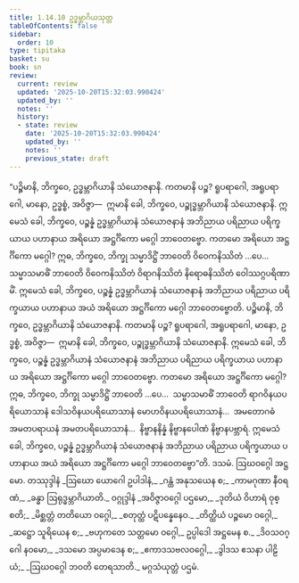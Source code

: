 ```yaml
---
title: 1.14.10 ဥဒ္ဓမ္ဘာဂိယသုတ္တ
tableOfContents: false
sidebar:
  order: 10
type: tipitaka
basket: su
book: sn
review:
  current: review
  updated: '2025-10-20T15:32:03.990424'
  updated_by: ''
  notes: ''
  history:
  - state: review
    date: '2025-10-20T15:32:03.990424'
    updated_by: ''
    notes: ''
    previous_state: draft
---
```



<DynamicBreadcrumb />


<ReviewStatus review={frontmatter.review} showDetails={true} />

<HypothesisAnnotation frontmatter={frontmatter} />

<Division number="181" book="sn" e="ch" v="18" p="305">

<Paragraph number="353" book="sn">
“ပဉ္စိမာနိ, ဘိက္ခဝေ, ဥဒ္ဓမ္ဘာဂိယာနိ သံယောဇနာနိ. ကတမာနိ ပဉ္စ? ရူပရာဂေါ, အရူပရာဂေါ, မာနော, ဥဒ္ဓစ္စံ, အဝိဇ္ဇာ—  ဣမာနိ ခေါ, ဘိက္ခဝေ, ပဉ္စုဒ္ဓမ္ဘာဂိယာနိ သံယောဇနာနိ. ဣမေသံ ခေါ, ဘိက္ခဝေ, ပဉ္စန္နံ ဥဒ္ဓမ္ဘာဂိယာနံ သံယောဇနာနံ အဘိညာယ ပရိညာယ ပရိက္ခယာယ ပဟာနာယ အရိယော အဋ္ဌင်္ဂိကော မဂ္ဂေါ ဘာဝေတဗ္ဗော. ကတမော အရိယော အဋ္ဌင်္ဂိကော မဂ္ဂေါ? ဣဓ, ဘိက္ခဝေ, ဘိက္ခု သမ္မာဒိဋ္ဌိံ ဘာဝေတိ ဝိဝေကနိဿိတံ …ပေ…  သမ္မာသမာဓိံ ဘာဝေတိ ဝိဝေကနိဿိတံ ဝိရာဂနိဿိတံ နိရောဓနိဿိတံ ဝေါဿဂ္ဂပရိဏာမိံ. ဣမေသံ ခေါ, ဘိက္ခဝေ, ပဉ္စန္နံ ဥဒ္ဓမ္ဘာဂိယာနံ သံယောဇနာနံ အဘိညာယ ပရိညာယ ပရိက္ခယာယ ပဟာနာယ အယံ အရိယော အဋ္ဌင်္ဂိကော မဂ္ဂေါ ဘာဝေတဗ္ဗောတိ.
</Paragraph>

<Paragraph number="354" book="sn">
ပဉ္စိမာနိ, ဘိက္ခဝေ, ဥဒ္ဓမ္ဘာဂိယာနိ သံယောဇနာနိ. ကတမာနိ ပဉ္စ? ရူပရာဂေါ, အရူပရာဂေါ, မာနော, ဥဒ္ဓစ္စံ, အဝိဇ္ဇာ—  ဣမာနိ ခေါ, ဘိက္ခဝေ, ပဉ္စုဒ္ဓမ္ဘာဂိယာနိ သံယောဇနာနိ. ဣမေသံ ခေါ, ဘိက္ခဝေ, ပဉ္စန္နံ ဥဒ္ဓမ္ဘာဂိယာနံ သံယောဇနာနံ အဘိညာယ ပရိညာယ ပရိက္ခယာယ ပဟာနာယ အရိယော အဋ္ဌင်္ဂိကော မဂ္ဂေါ ဘာဝေတဗ္ဗော. ကတမော အရိယော အဋ္ဌင်္ဂိကော မဂ္ဂေါ? ဣဓ, ဘိက္ခဝေ, ဘိက္ခု သမ္မာဒိဋ္ဌိံ ဘာဝေတိ …ပေ…  သမ္မာသမာဓိံ ဘာဝေတိ ရာဂဝိနယပရိယောသာနံ ဒေါသဝိနယပရိယောသာနံ မောဟဝိနယပရိယောသာနံ…  အမတောဂဓံ အမတပရာယနံ အမတပရိယောသာနံ…  နိဗ္ဗာနနိန္နံ နိဗ္ဗာနပေါဏံ နိဗ္ဗာနပဗ္ဘာရံ. ဣမေသံ ခေါ, ဘိက္ခဝေ, ပဉ္စန္နံ ဥဒ္ဓမ္ဘာဂိယာနံ သံယောဇနာနံ အဘိညာယ ပရိညာယ ပရိက္ခယာယ ပဟာနာယ အယံ အရိယော အဋ္ဌင်္ဂိကော မဂ္ဂေါ ဘာဝေတဗ္ဗော”တိ.

</Paragraph>
</Division>

<Paragraph number="355" type="center" book="sn">
ဒသမံ.



</Paragraph>

<Paragraph number="356" type="center" book="sn">
ဩဃဝဂ္ဂေါ အဋ္ဌမော.



</Paragraph>

<Paragraph number="357" type="center" book="sn">
တဿုဒ္ဒါနံ


</Paragraph>

<Paragraph number="358" type="verses" book="sn">
_ဩဃော ယောဂေါ ဥပါဒါနံ,_  
_ဂန္ထံ အနုသယေန စ;_  
_ကာမဂုဏာ နီဝရဏံ,_  
_ခန္ဓာ ဩရုဒ္ဓမ္ဘာဂိယာတိ._  


</Paragraph>

<Paragraph number="359" type="center" book="sn">
ဝဂ္ဂုဒ္ဒါနံ


</Paragraph>

<Paragraph number="360" type="verses" book="sn">
_အဝိဇ္ဇာဝဂ္ဂေါ ပဌမော,_  
_ဒုတိယံ ဝိဟာရံ ဝုစ္စတိ;_  
_မိစ္ဆတ္တံ တတိယော ဝဂ္ဂေါ,_  
_စတုတ္ထံ ပဋိပန္နေနေဝ._  

</Paragraph>

<Paragraph number="361" type="verses" book="sn">
_တိတ္ထိယံ ပဉ္စမော ဝဂ္ဂေါ,_  
_ဆဋ္ဌော သူရိယေန စ;_  
_ဗဟုကတေ သတ္တမော ဝဂ္ဂေါ,_  
ဥပ္ပါဒေါ အဋ္ဌမေန စ._  

</Paragraph>

<Paragraph number="362" type="verses" book="sn">
_ဒိဝသဝဂ္ဂေါ နဝမော,_  
_ဒသမော အပ္ပမာဒေန စ;_  
_ဧကာဒသဗလဝဂ္ဂေါ,_  
_ဒွါဒသ ဧသနာ ပါဠိယံ;_  
_ဩဃဝဂ္ဂေါ ဘဝတိ တေရသာတိ._  


</Paragraph>

<Paragraph number="363" type="center" book="sn">
မဂ္ဂသံယုတ္တံ ပဌမံ.
</Paragraph>